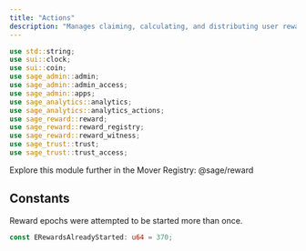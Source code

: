 ```yaml
---
title: "Actions"
description: "Manages claiming, calculating, and distributing user rewards based on analytics metrics."
---
```


```rust
use std::string;
use sui::clock;
use sui::coin;
use sage_admin::admin;
use sage_admin::admin_access;
use sage_admin::apps;
use sage_analytics::analytics;
use sage_analytics::analytics_actions;
use sage_reward::reward;
use sage_reward::reward_registry;
use sage_reward::reward_witness;
use sage_trust::trust;
use sage_trust::trust_access;
```

<Tip>
  Explore this module further in the Mover Registry: @sage/reward
</Tip>

## Constants

Reward epochs were attempted to be started more than once.

```rust
const ERewardsAlreadyStarted: u64 = 370;
```